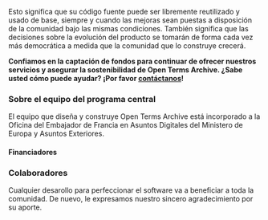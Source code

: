 Esto significa que su código fuente puede ser libremente reutilizado y usado de base, siempre y cuando las mejoras sean puestas a disposición de la comunidad bajo las mismas condiciones. También significa que las decisiones sobre la evolución del producto se tomarán de forma cada vez más democrática a medida que la comunidad que lo construye crecerá.

**Confiamos en la captación de fondos para continuar de ofrecer nuestros servicios y asegurar la sostenibilidad de Open Terms Archive. ¿Sabe usted cómo puede ayudar? ¡Por favor [contáctanos](mailto:contact@opentermsarchive.org)!**

### Sobre el equipo del programa central

El equipo que diseña y construye Open Terms Archive está incorporado a la Oficina del Embajador de Francia en Asuntos Digitales del Ministero de Europa y Asuntos Exteriores.

<Contributors type="core" alignX="left" showInfo="true" />

<Contributors subtitle="Alumni" type="alumnis" alignX="left" showInfo="true" className="mb__XL" />

#### Financiadores

<ThumbGallery align="left" small={true} className="mb__XL"> <ThumbGalleryItem src="/images/contributors/meae.png" width="132" height="120" /> <ThumbGalleryItem src="/images/contributors/france-relance.png" width="77" height="77" /> <ThumbGalleryItem src="/images/contributors/nextgen.png" width="191" height="48" /> </ThumbGallery>

### Colaboradores

Cualquier desarollo para perfeccionar el software va a beneficiar a toda la comunidad. De nuevo, le expresamos nuestro sincero agradecimiento por su aporte.

<Contributors type="contributors" />

<ThumbGallery> <Link href="https://disinfo.quaidorsay.fr"> <a target="_blank" rel="noopener"> <ThumbGalleryItem src="/images/contributors/ambnum.png" width="158" height="80" /> </a> </Link> <Link href="https://disinformationindex.org/"> <a target="_blank" rel="noopener"> <ThumbGalleryItem src="/images/contributors/gdi.png" width="150" height="32" /> </a> </Link> <Link href="https://www.peren.gouv.fr/"> <a target="_blank" rel="noopener"> <ThumbGalleryItem src="/images/contributors/peren.png" width="190" height="126" /> </a> </Link> </ThumbGallery>
